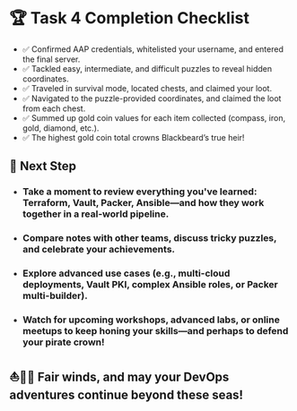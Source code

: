 # 🏆 Task 4 Completion Checklist
* ✅ Confirmed AAP credentials, whitelisted your username, and entered the final server.
* ✅ Tackled easy, intermediate, and difficult puzzles to reveal hidden coordinates.
* ✅ Traveled in survival mode, located chests, and claimed your loot.
* ✅ Navigated to the puzzle-provided coordinates, and claimed the loot from each chest.
* ✅ Summed up gold coin values for each item collected (compass, iron, gold, diamond, etc.).
* ✅ The highest gold coin total crowns Blackbeard’s true heir!




## 📌 Next Step
* ### Take a moment to review everything you've learned: Terraform, Vault, Packer, Ansible—and how they work together in a real-world pipeline.
* ### Compare notes with other teams, discuss tricky puzzles, and celebrate your achievements.
* ### Explore advanced use cases (e.g., multi-cloud deployments, Vault PKI, complex Ansible roles, or Packer multi-builder).
* ### Watch for upcoming workshops, advanced labs, or online meetups to keep honing your skills—and perhaps to defend your pirate crown!

## ⛵🏴‍☠️ Fair winds, and may your DevOps adventures continue beyond these seas!